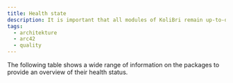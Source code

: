 ```yaml
---
title: Health state
description: It is important that all modules of KoliBri remain up-to-date and healthy.
tags:
  - architekture
  - arc42
  - quality
---
```



The following table shows a wide range of information on the packages to provide an overview of their health status.

<HealthStateTable lang="en" version="2" />

<div
	style={{
		display: 'block',
		padding: '1rem',
	}}
></div>
